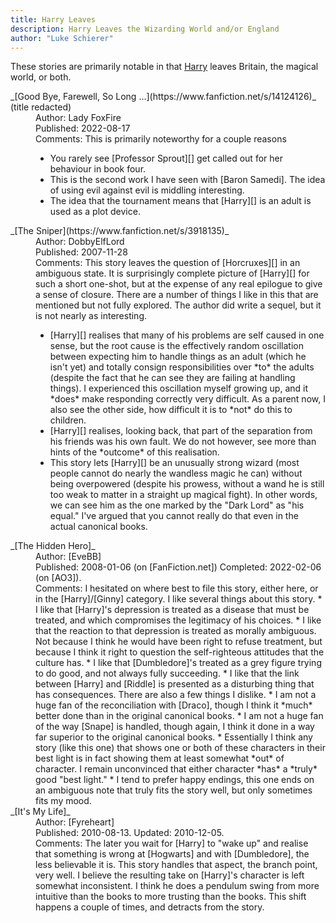 ```yaml
---
title: Harry Leaves
description: Harry Leaves the Wizarding World and/or England
author: "Luke Schierer"
---
```


These stories are primarily notable in that [Harry][] leaves Britain, the
magical world, or both. 

<dl>
  <dt>_[Good Bye, Farewell, So Long …](https://www.fanfiction.net/s/14124126)_ (title redacted)</dt>
  <dd>Author: Lady FoxFire</dd>
  <dd>Published: 2022-08-17</dd>
  <dd>Comments: This is primarily noteworthy for a couple reasons<ul>
      <li>You rarely see [Professor Sprout][] get called out for her behaviour in book four.</li>
      <li>This is the second work I have seen with [Baron Samedi].  The idea of using evil against evil is middling interesting.</li>
      <li>The idea that the tournament means that [Harry][] is an adult is used as a plot device.</li></ul></dd>

  <dt>_[The Sniper](https://www.fanfiction.net/s/3918135)_</dt>
  <dd>Author: DobbyElfLord</dd>
  <dd>Published: 2007-11-28</dd>
  <dd>Comments: This story leaves the question of [Horcruxes][] in an ambiguous
      state.  It is surprisingly complete picture of [Harry][] for such a short
      one-shot, but at the expense of any real epilogue to give a sense of
      closure.  There are a number of things I like in this that are mentioned
      but not fully explored.  The author did write a sequel, but it is not
      nearly as interesting.<ul>
      <li>[Harry][] realises that many of his problems are self caused in one
          sense, but the root cause is the effectively random oscillation between
          expecting him to handle things as an adult (which he isn't yet) and
          totally consign responsibilities over *to* the adults (despite the fact
          that he can see they are failing at handling things).  I experienced
          this oscillation myself growing up, and it *does* make responding
          correctly very difficult.  As a parent now, I also see the other side,
          how difficult it is to *not* do this to children.</li>
      <li>[Harry][] realises, looking back, that part of the separation from his
          friends was his own fault.  We do not however, see more than hints of
          the *outcome* of this realisation.</li>
      <li>This story lets [Harry][] be an unusually strong wizard (most people
          cannot do nearly the wandless magic he can) without being overpowered
          (despite his prowess, without a wand he is still too weak to matter in
          a straight up magical fight).  In other words, we can see him as the
          one marked by the "Dark Lord" as "his equal."  I've argued that you
          cannot really do that even in the actual canonical books.</li></ul></dd>
  <dt>_[The Hidden Hero]_</dt>
  <dd>Author: [EveBB]</dd>
  <dd>Published: 2008-01-06 (on [FanFiction.net]) Completed: 2022-02-06 (on [AO3]).</dd>
  <dd>
    Comments: I hesitated on where best to file this story, either here, or in the [Harry]/[Ginny]
    category.  I like several things about this story.  
    * I like that [Harry]'s depression is treated as a disease that must be treated, and which compromises the legitimacy of his choices. 
    * I like that the reaction to that depression is treated as morally ambiguous.  Not because I think he would have been right to refuse treatment, but because I think it right to question the self-righteous attitudes that the culture has. 
    * I like that [Dumbledore]'s treated as a grey figure trying to do good, and not always fully succeeding. 
    * I like that the link between [Harry] and [Riddle] is presented as a disturbing thing that has consequences. 
    There are also a few things I dislike. 
    * I am not a huge fan of the reconciliation with [Draco], though I think it *much* better done than in the original canonical books. 
    * I am not a huge fan of the way [Snape] is handled, though again, I think it done in a way far superior to the original canonical books. 
    * Essentially I think any story (like this one) that shows one or both of these characters in their best light is in fact showing them at least somewhat *out* of character. I remain unconvinced that either character *has* a *truly* good "best light." 
    * I tend to prefer happy endings, this one ends on an ambiguous note that truly fits the story well, but only sometimes fits my mood. 
  </dd>

  <dt>_[It's My Life]_</dt>
  <dd>Author: [Fyreheart]</dd>
  <dd>Published: 2010-08-13.  Updated: 2010-12-05.</dd>
  <dd>
    Comments: The later you wait for [Harry] to "wake up" and realise that something is wrong at [Hogwarts] and with [Dumbledore], the less believable it is.   This story handles that aspect, the branch point, very well.  I believe the resulting take on [Harry]'s character is left somewhat inconsistent.  I think he does a pendulum swing from more intuitive than the books to more trusting than the books.  This shift happens a couple of times, and detracts from the story.  
  </dd>
  
</dl>

[Hogwarts]: </harrypedia/hogwarts/>

[Riddle]: </harrypedia/people/riddle/tom_marvolo/>

[FanFiction.net]: https://www.fanfiction.net

[AO3]: https://www.archiveofourown.org

[Snape]: </harrypedia/people/snape/severus/>

[Draco]: </harrypedia/people/malfoy/draco_lucius/>

[Dumbledore]: </harrypedia/people/dumbledore/albus_percival_wulfric_brian/>

[Ginny]: </harrypedia/people/weasley/ginevra_molly/>

[Harry]: </harrypedia/people/potter/harry_james>

[Professor Sprout]: </harrypedia/people/sprout/pomona>

[Baron Samedi]: <https://en.wikipedia.org/wiki/Baron_Samedi>

[Horcruxes]: </harrypedia/magic/dark/horcruxes>

[The Hidden Hero]: https://archiveofourown.org/works/36929347

[EveBB]: https://archiveofourown.org/users/EveBB/pseuds/EveBB

[It's My Life]: https://www.fanfiction.net/s/6234089/

[Fyreheart]: https://www.fanfiction.net/u/1788452/Fyreheart